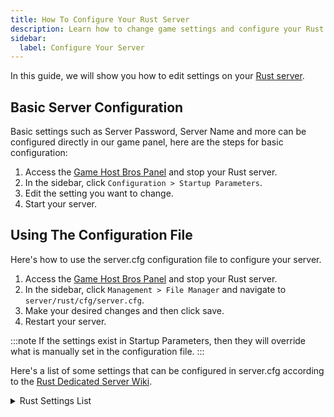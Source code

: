```yaml
---
title: How To Configure Your Rust Server
description: Learn how to change game settings and configure your Rust dedicated server
sidebar:
  label: Configure Your Server
---
```


In this guide, we will show you how to edit settings on your [Rust server](https://www.gamehostbros.com/rust-server-hosting/).

## Basic Server Configuration

Basic settings such as Server Password, Server Name and more can be configured directly in our game panel, here are the steps for basic configuration:

<Steps>

1. Access the [Game Host Bros Panel](https://panel.gamehostbros.com/) and stop your Rust server.
2. In the sidebar, click `Configuration > Startup Parameters`.
3. Edit the setting you want to change.
4. Start your server.
</Steps>

## Using The Configuration File

Here's how to use the server.cfg configuration file to configure your server.

<Steps>

1. Access the [Game Host Bros Panel](https://panel.gamehostbros.com/) and stop your Rust server.
2. In the sidebar, click `Management > File Manager` and navigate to `server/rust/cfg/server.cfg`.
3. Make your desired changes and then click save.
4. Restart your server.
</Steps>

:::note
If the settings exist in Startup Parameters, then they will override what is manually set in the configuration file.
:::

Here's a list of some settings that can be configured in server.cfg according to the [Rust Dedicated Server Wiki](https://developer.valvesoftware.com/wiki/Rust_Dedicated_Server).

<details>
<summary>Rust Settings List</summary>
```txt title="server.cfg"
bradley.enabled                      If set to false (0) it will disable the APC.Default is (1)
ai.think                             If set to False, bears and wolfs are only hostile on attack (True)
ai.move                              If set to False, animals will stop moving (recommended for performance boost) (True)
ai.sensetime                         It's no use to change this value (1)
ai.frametime                         no description (5)
ai.tickrate                          Changes the tickrate of animals (5)
antihack.enabled                     Enables / disables antihack (True)
antihack.admincheat                  Are admins allowed to use their admin cheat (True)
antihack.objectplacement             Use antihack to verify object placement by players (True)
antihack.modelstate                  Use antihack to verify model state sent by players (True)
antihack.userlevel                   0 = users, 1 = admins, 2 = developers (2)
antihack.enforcementlevel            What happens if player is above 'antihack.maxviolation' - 0 = no enforcement, 1 = kick, 2 = ban (1)
antihack.maxdesync                   Max allowed client desync, lower value = more false positives (1)
antihack.relaxationrate              The rate at which violation values go back down (0.1)
antihack.relaxationpause             The time before violation values go back down (10)
antihack.maxviolation                Violation value above this results in enforcement (100)
antihack.noclip_protection           0 = disabled, 1 = ray, 2 = sphere, 3 = curve (3)
antihack.noclip_reject               Whether or not to reject movement when noclip is detected (True)
antihack.noclip_penalty              Violation penalty to hand out when noclip is detected (0)
antihack.noclip_stepsize             Movement curve step size, lower value = less false positives (0.1)
antihack.noclip_maxsteps             Movement curve max steps, lower value = more false positives (5)
antihack.speedhack_protection        0 = disabled, 1 = enabled (1)
antihack.speedhack_reject            Whether or not to reject movement when speedhack is detected (False)
antihack.speedhack_penalty           Violation penalty to hand out when speedhack is detected (50)
antihack.speedhack_forgiveness       Speed threshold to assume speedhacking, lower value = more false positives (2)
antihack.speedhack_deltatime         Time interval to calculate speed in, lower value = more false positives (0.2)
antihack.speedhack_tickets           Required number of speeding tickets to trigger a violation (15)
antihack.speedhack_history           Speeding ticket history length (20)
antihack.flyhack_protection          0 = disabled, 1 = simple, 2 = advanced (2)
antihack.flyhack_reject              Whether or not to reject movement when flyhack is detected (False)
antihack.flyhack_penalty             Violation penalty to hand out when flyhack is detected (50)
antihack.flyhack_forgiveness         Distance threshold to assume flyhacking, lower value = more false positives (2)
antihack.projectile_protection       0 = disabled, 1 = speed, 2 = speed + entity, 3 = speed + entity + LOS (3)
antihack.projectile_penalty          Violation penalty to hand out when projectile hack is detected (0)
antihack.projectile_forgiveness      Projectile speed forgiveness in percent, lower value = more false positives (0.5)
antihack.projectile_padding          Projectile hit distance padding in meters, lower value = more false positives (5)
antihack.projectile_serverframes     Projectile server frames to include in delay, lower value = more false positives (2)
antihack.projectile_clientframes     Projectile client frames to include in delay, lower value = more false positives (2)
antihack.projectile_tickets          Required number of projectile line of sight tickets to trigger a violation (10)
antihack.melee_protection            0 = disabled, 1 = initiator, 2 = initiator + target, 3 = initiator + target + LOS (3)
antihack.melee_penalty               Violation penalty to hand out when melee hack is detected (0)
antihack.melee_forgiveness           Melee distance forgiveness in percent, lower value = more false positives (0.5)
antihack.melee_padding               Melee hit distance padding in meters, lower value = more false positives (2)
antihack.melee_serverframes          Melee server frames to include in delay, lower value = more false positives (2)
antihack.melee_clientframes          Melee client frames to include in delay, lower value = more false positives (2)
antihack.melee_tickets               Required number of melee line of sight tickets to trigger a violation (2)
antihack.eye_protection              0 = disabled, 1 = distance, 2 = distance + LOS (2)
antihack.eye_penalty                 violation penalty to hand out when eye hack is detected (0)
antihack.debuglevel                  0 = silent, 1 = print max violation, 2 = print every violation (1)
batching.colliders                   *EXPERIMENTAL* Rust batches colliders to get around the maximum collider limit. To improve server performance you can unbatch (batching.colliders 0) colliders until they reach 250k. (True)
batching.collider_vertices           no description (10000)
batching.collider_submeshes          no description (1)
batching.verbose                     no description (0)
chat.enabled                         Enable or disable chat displaying (True)
chat.serverlog                       Enable or disable chat logging (True)
construct.frameminutes               How many minutes before a placed frame gets destroyed (30)
craft.instant                        Enable or disable instant crafting (False)
debug.checktriggers                  Debug triggers (False)
decay.tick                           Larger amount increases the applied decay damage to entity. (600)
decay.scale                          1 = normal decay, 0,5 = 50%, 0 = turn decay off (1)
decay.debug                          Debugmode (False)
env.time                             Shows in-game time. If value declared, will change the server time (values: 0 - 24)
env.day                              Displays the day of the month. Pointless to change this value (12)
env.month                            Displays the month. Pointless to change this value (6)
env.year                             Displays the year. Pointless to change this value (2024)
fps.limit                            The maximum number of frames to render per second (256)
gc.interval                          Changes the interval between garbage collects. (-1)
heli.lifetimeminutes                 The amount of time the helicopter is allowed to stay in minutes. (15)
heli.guns                            Enables / disables the helicopters minigun. If set to 0, the helicopter will shoot rockets only. (1)
heli.bulletdamagescale               Changes the bullet damage of the helicopter. Higher value = more damage (1)
heli.bulletaccuracy                  Changes the accuracy of the bullets. Higher value = less accuracy (2)
net.visdebug                         Turns on debug display of network visibility (False)
physics.droppedmode                  The physics mode that dropped items and corpses should use. good, tempgood or fast. fast + tempgood might cause objects to fall through other objects. (good)
physics.sendeffects                  Send effects to clients when physics objects collide (True)
physics.bouncethreshold              no description (2)
physics.sleepthreshold               no description (0.005)
physics.solveriterationcount         The default solver iteration count permitted for any rigid bodies (default 7). Must be positive (3)
physics.steps                        The amount of physics steps per second (16)
pool.skins                           no description (False)
sentry.targetall                     Target everyone regardless of authorization (False)
sentry.hostileduration               How long until something is considered hostile after it attacked (120)
server.ip                            Sets the IP of the server. Should be stated in the startup parameters
server.port                          Sets the IP of the server. Should be stated in the startup parameters
server.maxplayers                    Changes the maximum amount of player slots.
server.hostname                      Sets the Servername. example: server.hostname "My Rust Server"
server.identity                      Changes path to your server data. (my_server_identity)
server.level                         Sets the map of the server (Procedural Map) values: Barren, Craggy Island, Hapis, Savas Island
server.seed                          Sets the the map generation seed.
server.salt                          Prints the server.salt
server.worldsize                     Changes the map size (3000). values: 1000 - 6000. 3000 equals 9km². (3000m^2)
server.saveinterval                  Interval between the server saves the map. (300)
server.secure                        Enables / disables Valve Anti Cheat security. (True)
server.tickrate                      Changes the server tickrate. Going higher than 30 is not recommended. (30)
server.entityrate                    Tickrate. Recommended to leave it at 16. (16)
server.cycletime                     no description (500)
server.official                      Only whitelisted server by Facepunch can use this command (False)
server.globalchat                    If set to false, only people within voice range can read each others messages. (True)
server.stability                     If set to false, building blocks will have 100% stability no matter how high you build. (True)
server.radiation                     Disables / enables server radioation (True)
server.itemdespawn                   Time until an item despawn (180)
server.pve                           Enables / disables PvE mode (False)
server.description                   Command used to write a server description. Make \n to make a new line
server.headerimage                   Sets the serverbanner - picture must be 500x256
server.logoimage                     Sets the servers logo image - Image is shown in the server browser and rust+ app
server.url                           Sets the server 'Webpage'
server.branch                        no description ()
server.eac                           Enables / disables Easy Anti Cheat (1)
server.queriespersecond              no description (2000)
server.ipqueriespermin               no description (30)
server.meleedamage                   Changes the melee damage in percent - 1 = 100, 0.5 = 50%, 0 = 0% (1)
server.arrowdamage                   Changes the arrow damage in percent - 1 = 100, 0.5 = 50%, 0 = 0% (1)
server.bulletdamage                  Changes the bullet damage in percent - 1 = 100, 0.5 = 50%, 0 = 0% (1)
server.bleedingdamage                Changes the bleeding damage in percent - 1 = 100, 0.5 = 50%, 0 = 0% (1)
server.meleearmor                    Changes the scale of protection against melee damage from clothing and armor in percent - 1 = 100, 0.5 = 50%, 0 = 0% (1)
server.arrowarmor                    Changes the scale of protection against arrow damage from clothing and armor in percent - 1 = 100, 0.5 = 50%, 0 = 0% (1)
server.bulletarmor                   Changes the scale of protection against bullet damage from clothing and armor in percent - 1 = 100, 0.5 = 50%, 0 = 0% (1)
server.bleedingarmor                 Changes the scale of protection against bleeding damage from clothing and armor in percent - 1 = 100, 0.5 = 50%, 0 = 0% (1)
server.updatebatch                   How many entity updates should we send per loop. Setting this > 1000 might cause lag when a player first joins your server. (128)
server.planttick                     Plants tick every x seconds. This is how many seconds between ticks. (60)
server.planttickscale                Setting this to 2 will make plants grow, fruit and die two times faster than normal. (1)
server.respawnresetrange             Distance from sleeping bag to reset other sleeping bags/beds. (50)
server.maxunack                      Max amount of unacknowledged messages before we assume we're congested (4)
server.maxflood                      Max amount of ticks to receive per second before we assume a client is flooding us (1000)
server.netcache                      Use network caching (True)
server.netcachesize                  Informational, the size of the network cache (in bytes) (2214666)
server.savecachesize                 Informational, the size of the save cache (in bytes) (2264944)
server.combatlogsize                 The size of the combat log (100)
server.idlekick                      Number of minutes until idle players are kicked (30)
server.idlekickmode                  0 = no idle kick, 1 = kick if server full, 2 = always kick (1)
server.idlekickadmins                1 = admins can get idle kicked (0)
server.maxreceivetime                no description (20)
server.compression                   no description (False)
server.netlog                        no description (False)
spawn.min_rate                       no description (0,2)
spawn.max_rate                       no description (2)
spawn.min_density                    no description (0,2)
spawn.max_density                    no description (2)
stability.verbose                    no description (0)
stability.strikes                    no description (10)
stability.collapse                   no description (0.05)
stability.accuracy                   no description (0.001)
time.fixeddelta                      Fixed delta time in seconds (0.0625)
time.maxdelta                        The minimum amount of times to tick per frame (0.33)
vis.damage                           Turns on debug display of damages (False)
vis.attack                           Turns on debug display of attacks (False)
vis.protection                       Turns on debug display of protection (False)
vis.weakspots                        Turns on debug display of weakspots (False)
vis.triggers                         Show trigger entries (False)
vis.hitboxes                         Turns on debug display of hitboxes (False)
vis.lineofsight                      Turns on debug display of line of sight checks (False)
xmas.enabled                         no description (True)
xmas.spawnrange                      no description (50)
xmas.giftsperplayer                  no description (2)
rcon.print                           If true, rcon commands etc will be printed in the console (False)
find                                 Search for a command
status                               Print out currently connected clients
stats                                Print out stats of currently connected clients
kick                                 Kicks a player from the server. usage: kick {playername} {reason} example: kick Frank "stop crying"
kickall                              Kicks everyone from the server.
ban                                  Permanently bans a player from the server. usage: ban {playername} {reason} example: ban Frank "stop crying"
moderatorid                          ( void ) no description
ownerid                              ( void ) no description
removemoderator                      ( void ) no description
removeowner                          ( void ) no description
banid                                ( void ) no description
unban                                ( void ) no description
players                              Print out currently connected clients etc
say                                  Sends a message in chat
users                                Show user info for players on server.
banlist                              List of banned users (sourceds compat)
banlistex                            List of banned users - shows reasons and usernames
listid                               List of banned users, by ID (sourceds compat)
mutevoice                            no description
unmutevoice                          no description
mutechat                             no description
unmutechat                           no description
playerlist                           Get a list of players
bans                                 List of banned users
serverinfo                           Get a list of information about the server
batching.refresh_colliders           no description
batching.status                      no description
chat.tail                            Return the last x lines of the console. Default is 200
chat.search                          Search the console for a particular string
console.tail                         Return the last x lines of the console. Default is 200
console.search                       Search the console for a particular string
data.export                          no description
flushgroup                           Takes you in and out of your current network group, causing you to delete and then download all entities in your PVS again
breakheld                            Break the current held object
breakitem                            Break all the items in your inventory whose name match the passed string
hurt                                 Damage yourself
entity.debug_toggle                  no description
entity.nudge                         no description
entity.create                        Create entities, you must be playing in the server, use F1 to open console. Example entity list: http://text-share.com/view/43244684
env.addtime                          Add (in hours) time to spawn choppers / airdrops without changing the server in-game time
gc.collect                           no description
gc.unload                            no description
global.restart                       Restart the server - with x seconds warning. If no seconds given, server restarts after 5 minutes. (300 seconds)
global.quit                          Stops the server and closes the command prompt.
global.report                        no description
global.objects                       no description
global.textures                      no description
global.colliders                     no description
global.error                         no description
global.queue                         no description
global.sleep                         no description
global.injure                        no description
global.spectate                      no description
global.teleport                      no description
global.teleport2me                   no description
global.teleportany                   no description
global.teleportpos                   no description
global.cleanup                       no description
global.version                       no description
global.sysinfo                       no description
global.breakitem                     no description
heli.drop                            Spawns a helicopter at a specific players posititon (heli.drop steamid 64 bit, steam name)
heli.calltome                        Forces a helicopter to spawn off map and fly to your position
heli.call                            Calls in a helicopter to roam the map like normal
heli.strafe                          Forces helicopter to target a specific player (heli.strafe steamid 64 bit, steam name)
hierarchy.ls                         no description
hierarchy.cd                         no description
hierarchy.del                        no description
inventory.give                       no description
inventory.giveall                    no description
inventory.giveto                     no description
inventory.giveid                     no description
inventory.givearm                    no description
pool.print_memory                    no description
pool.print_prefabs                   no description
pool.print_assets                    no description
pool.clear_memory                    no description
pool.clear_prefabs                   no description
pool.clear_assets                    no description
server.stop                          Stops the server
server.backup                        Backup server folder
server.writecfg                      Writes config files
server.fps                           Prints current server fps
server.save                          Force save the current game
server.readcfg                       no description
spawn.fill_populations               no description
spawn.fill_groups                    no description
spawn.report                         Prints some information about entities already spawned on the server
weather.clouds                       no description
weather.fog                          no description
weather.wind                         no description
weather.rain                         Modify rain intensity, values between 0-100 (auto)
xmas.refill                          no description
global.dump                          no description
   ```
</details>

